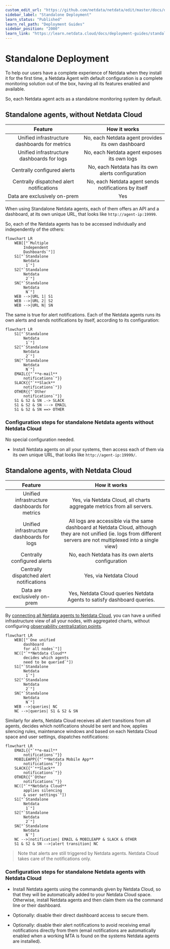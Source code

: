 ```yaml
---
custom_edit_url: "https://github.com/netdata/netdata/edit/master/docs/deployment-guides/standalone-deployment.md"
sidebar_label: "Standalone Deployment"
learn_status: "Published"
learn_rel_path: "Deployment Guides"
sidebar_position: "2000"
learn_link: "https://learn.netdata.cloud/docs/deployment-guides/standalone-deployment"
---
```


# Standalone Deployment

To help our users have a complete experience of Netdata when they install it for the first time, a Netdata Agent with default configuration is a complete monitoring solution out of the box, having all its features enabled and available.

So, each Netdata agent acts as a standalone monitoring system by default.

## Standalone agents, without Netdata Cloud

|                    Feature                    |                     How it works                     |
|:---------------------------------------------:|:----------------------------------------------------:|
| Unified infrastructure dashboards for metrics |  No, each Netdata agent provides its own dashboard   |
|  Unified infrastructure dashboards for logs   |     No, each Netdata agent exposes its own logs      |
|          Centrally configured alerts          |  No, each Netdata has its own alerts configuration   |
|   Centrally dispatched alert notifications    | No, each Netdata agent sends notifications by itself |
|         Data are exclusively on-prem          |                         Yes                          |

When using Standalone Netdata agents, each of them offers an API and a dashboard, at its own unique URL, that looks like `http://agent-ip:19999`.

So, each of the Netdata agents has to be accessed individually and independently of the others:

```mermaid
flowchart LR
    WEB[["`Multiple
        Independent
        Dashboards`"]]
    S1["`Standalone
        Netdata
         1`"]
    S2["`Standalone
        Netdata
         2`"]
    SN["`Standalone
        Netdata
         N`"]
    WEB -->|URL 1| S1
    WEB -->|URL 2| S2
    WEB -->|URL N| SN
```

The same is true for alert notifications. Each of the Netdata agents runs its own alerts and sends notifications by itself, according to its configuration:

```mermaid
flowchart LR
    S1["`Standalone
        Netdata
         1`"]
    S2["`Standalone
        Netdata
         2`"]
    SN["`Standalone
        Netdata
         N`"]
    EMAIL{{"`**e-mail**
        notifications`"}}
    SLACK{{"`**Slack**
        notifications`"}}
    OTHER{{"`Other
        notifications`"}}
    S1 & S2 & SN .-> SLACK
    S1 & S2 & SN ---> EMAIL
    S1 & S2 & SN ==> OTHER
```

### Configuration steps for standalone Netdata agents without Netdata Cloud

No special configuration needed.

- Install Netdata agents on all your systems, then access each of them via its own unique URL, that looks like `http://agent-ip:19999/`.

## Standalone agents, with Netdata Cloud

|                    Feature                    |                                                                              How it works                                                                               |
|:---------------------------------------------:|:-----------------------------------------------------------------------------------------------------------------------------------------------------------------------:|
| Unified infrastructure dashboards for metrics |                                                 Yes, via Netdata Cloud, all charts aggregate metrics from all servers.                                                  |
|  Unified infrastructure dashboards for logs   | All logs are accessible via the same dashboard at Netdata Cloud, although they are not unified (ie. logs from different servers are not multiplexed into a single view) |
|             Centrally configured alerts       |                                                            No, each Netdata has its own alerts configuration                                                            |
|   Centrally dispatched alert notifications    |                                                                         Yes, via Netdata Cloud                                                                          |
|         Data are exclusively on-prem          |                                                 Yes, Netdata Cloud queries Netdata Agents to satisfy dashboard queries.                                                 |

By [connecting all Netdata agents to Netdata Cloud](https://github.com/netdata/netdata/blob/master/src/claim/README.md), you can have a unified infrastructure view of all your nodes, with aggregated charts, without configuring [observability centralization points](Observability-Centralization-Points.md).

```mermaid
flowchart LR
    WEB[["`One unified
        dashboard
        for all nodes`"]]
    NC(["`**Netdata Cloud**
        decides which agents
        need to be queried`"])
    S1["`Standalone
        Netdata
         1`"]
    S2["`Standalone
        Netdata
         2`"]
    SN["`Standalone
        Netdata
         N`"]
    WEB -->|queries| NC
    NC -->|queries| S1 & S2 & SN
```

Similarly for alerts, Netdata Cloud receives all alert transitions from all agents, decides which notifications should be sent and how, applies silencing rules, maintenance windows and based on each Netdata Cloud space and user settings, dispatches notifications:

```mermaid
flowchart LR
    EMAIL{{"`**e-mail**
        notifications`"}}
    MOBILEAPP{{"`**Netdata Mobile App**
        notifications`"}}
    SLACK{{"`**Slack**
        notifications`"}}
    OTHER{{"`Other
        notifications`"}}
    NC(["`**Netdata Cloud**
        applies silencing
        & user settings`"])
    S1["`Standalone
        Netdata
         1`"]
    S2["`Standalone
        Netdata
         2`"]
    SN["`Standalone
        Netdata
         N`"]
    NC -->|notification| EMAIL & MOBILEAPP & SLACK & OTHER
    S1 & S2 & SN -->|alert transition| NC
```

> Note that alerts are still triggered by Netdata agents. Netdata Cloud takes care of the notifications only.

### Configuration steps for standalone Netdata agents with Netdata Cloud

- Install Netdata agents using the commands given by Netdata Cloud, so that they will be automatically added to your Netdata Cloud space. Otherwise, install Netdata agents and then claim them via the command line or their dashboard.

- Optionally: disable their direct dashboard access to secure them.

- Optionally: disable their alert notifications to avoid receiving email notifications directly from them (email notifications are automatically enabled when a working MTA is found on the systems Netdata agents are installed).
